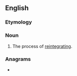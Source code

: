{{also|réintégration}}
==English==

===Etymology===
{{prefix|en|re|integration}}

===Noun===
{{en-noun|~}}

# The process of [[reintegrate|reintegrating]].

===Anagrams===
* {{anagrams|en|reorientating|trigeneration}}